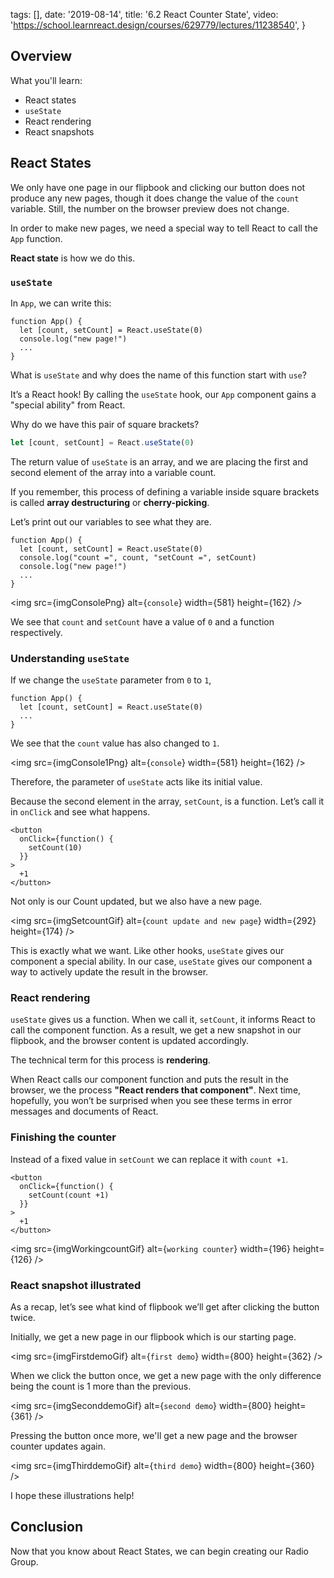 
  tags: [],
  date: '2019-08-14',
  title: '6.2 React Counter State',
  video: 'https://school.learnreact.design/courses/629779/lectures/11238540',
}


## Overview

What you'll learn:

- React states
- `useState`
- React rendering
- React snapshots

<CourseVideoLink to={props.pageContext.frontmatter.video} />

## React States

We only have one page in our flipbook and clicking our button does not produce any new pages, though it does change the value of the `count` variable. Still, the number on the browser preview does not change.

In order to make new pages, we need a special way to tell React to call the `App` function.

**React state** is how we do this.

### `useState`

In `App`, we can write this:

```jsx{2}
function App() {
  let [count, setCount] = React.useState(0)
  console.log("new page!")
  ...
}
```

What is `useState` and why does the name of this function start with `use`?

It’s a React hook! By calling the `useState` hook, our `App` component gains a "special ability" from React.

Why do we have this pair of square brackets?

```jsx
let [count, setCount] = React.useState(0)
```

The return value of `useState` is an array, and we are placing the first and second element of the array into a variable count.

If you remember, this process of defining a variable inside square brackets is called **array destructuring** or **cherry-picking**.

Let’s print out our variables to see what they are.

```jsx{3}
function App() {
  let [count, setCount] = React.useState(0)
  console.log("count =", count, "setCount =", setCount)
  console.log("new page!")
  ...
}
```

<img src={imgConsolePng} alt={`console`} width={581} height={162} />

We see that `count` and `setCount` have a value of `0` and a function respectively.

### Understanding `useState`

If we change the `useState` parameter from `0` to `1`,

```jsx{2}
function App() {
  let [count, setCount] = React.useState(0)
  ...
}
```

We see that the `count` value has also changed to `1`.

<img src={imgConsole1Png} alt={`console`} width={581} height={162} />

Therefore, the parameter of `useState` acts like its initial value.

Because the second element in the array, `setCount`, is a function. Let’s call it in `onClick` and see what happens.

```jsx{3}
<button
  onClick={function() {
    setCount(10)
  }}
>
  +1
</button>
```

Not only is our Count updated, but we also have a new page.

<img
  src={imgSetcountGif}
  alt={`count update and new page`}
  width={292}
  height={174}
/>

This is exactly what we want. Like other hooks, `useState` gives our component a special ability. In our case, `useState` gives our component a way to actively update the result in the browser.

### React rendering

`useState` gives us a function. When we call it, `setCount`, it informs React to call the component function. As a result, we get a new snapshot in our flipbook, and the browser content is updated accordingly.

The technical term for this process is **rendering**.

When React calls our component function and puts the result in the browser, we the process **"React renders that component"**. Next time, hopefully, you won’t be surprised when you see these terms in error messages and documents of React.

### Finishing the counter

Instead of a fixed value in `setCount` we can replace it with `count +1`.

```jsx{3}
<button
  onClick={function() {
    setCount(count +1)
  }}
>
  +1
</button>
```

<img
  src={imgWorkingcountGif}
  alt={`working counter`}
  width={196}
  height={126}
/>

### React snapshot illustrated

As a recap, let’s see what kind of flipbook we’ll get after clicking the button twice.

Initially, we get a new page in our flipbook which is our starting page.

<img src={imgFirstdemoGif} alt={`first demo`} width={800} height={362} />

When we click the button once, we get a new page with the only difference being the count is 1 more than the previous.

<img src={imgSeconddemoGif} alt={`second demo`} width={800} height={361} />

Pressing the button once more, we'll get a new page and the browser counter updates again.

<img src={imgThirddemoGif} alt={`third demo`} width={800} height={360} />

I hope these illustrations help!

## Conclusion

Now that you know about React States, we can begin creating our Radio Group.
